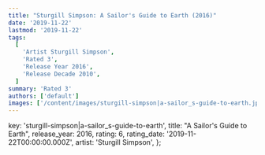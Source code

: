 ```yaml
---
title: "Sturgill Simpson: A Sailor's Guide to Earth (2016)"
date: '2019-11-22'
lastmod: '2019-11-22'
tags:
  [
    'Artist Sturgill Simpson',
    'Rated 3',
    'Release Year 2016',
    'Release Decade 2010',
  ]
summary: 'Rated 3'
authors: ['default']
images: ['/content/images/sturgill-simpson|a-sailor_s-guide-to-earth.jpg']
---
```


  key: 'sturgill-simpson|a-sailor_s-guide-to-earth',
  title: "A Sailor's Guide to Earth",
  release_year: 2016,
  rating: 6,
  rating_date: '2019-11-22T00:00:00.000Z',
  artist: 'Sturgill Simpson',
};

<MusicRating data={data} />
